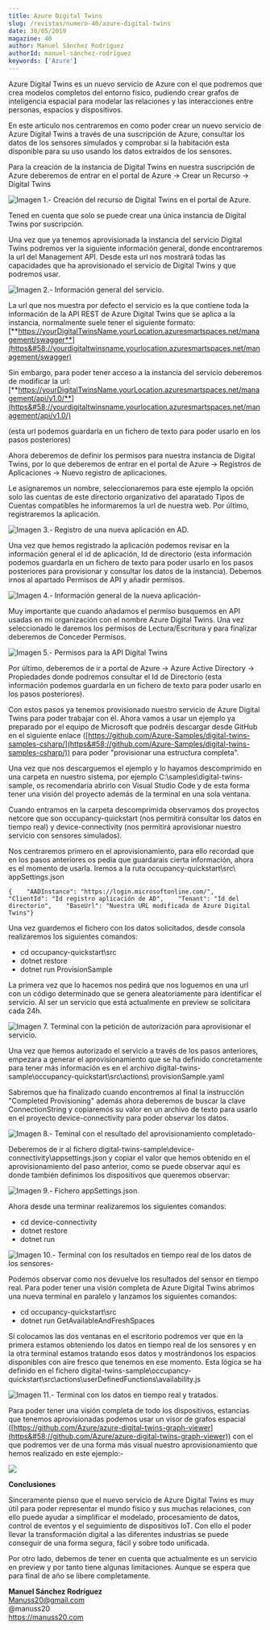 ```yaml
---
title: Azure Digital Twins
slug: /revistas/numero-40/azure-digital-twins
date: 30/05/2019
magazine: 40
author: Manuel Sánchez Rodríguez
authorId: manuel-sánchez-rodríguez
keywords: ['Azure']
---
```






Azure Digital Twins es un nuevo servicio de Azure con el que podremos que crea modelos completos del entorno físico, pudiendo crear grafos de inteligencia espacial para modelar las relaciones y las interacciones entre personas, espacios y dispositivos.

En este articulo nos centraremos en como poder crear un nuevo servicio de Azure Digital Twins a través de una suscripción de Azure, consultar los datos de los sensores simulados y comprobar si la habitación esta disponible para su uso usando los datos extraídos de los sensores.

Para la creación de la instancia de Digital Twins en nuestra suscripción de Azure deberemos de entrar en el portal de Azure -&gt; Crear un Recurso -&gt; Digital Twins

![Imagen 1.- Creación del recurso de Digital Twins en el portal de Azure.](../../../images/numero40/azure-digital-twins/image1.png)

Tened en cuenta que solo se puede crear una única instancia de Digital Twins por suscripción.

Una vez que ya tenemos aprovisionada la instancia del servicio Digital Twins podremos ver la siguiente información general, donde encontraremos la url del Management API. Desde esta url nos mostrará todas las capacidades que ha aprovisionado el servicio de Digital Twins y que podremos usar.

![Imagen 2.- Información general del servicio. ](../../../images/numero40/azure-digital-twins/image2.png)

La url que nos muestra por defecto el servicio es la que contiene toda la información de la API REST de Azure Digital Twins que se aplica a la instancia, normalmente suele tener el siguiente formato: [**https://yourDigitalTwinsName.yourLocation.azuresmartspaces.net/management/swagger**](https&#58;//yourdigitaltwinsname.yourlocation.azuresmartspaces.net/management/swagger)

Sin embargo, para poder tener acceso a la instancia del servicio deberemos de modificar la url: [**https://yourDigitalTwinsName.yourLocation.azuresmartspaces.net/management/api/v1.0/**](https&#58;//yourdigitaltwinsname.yourlocation.azuresmartspaces.net/management/api/v1.0/)

(esta url podemos guardarla en un fichero de texto para poder usarlo en los pasos posteriores)

Ahora deberemos de definir los permisos para nuestra instancia de Digital Twins, por lo que deberemos de entrar en el portal de Azure -&gt; Registros de Aplicaciones -&gt; Nuevo registro de aplicaciones.

Le asignaremos un nombre, seleccionaremos para este ejemplo la opción solo las cuentas de este directorio organizativo del aparatado Tipos de Cuentas compatibles he informaremos la url de nuestra web. Por último, registraremos la aplicación.

![Imagen 3.- Registro de una nueva aplicación en AD.](../../../images/numero40/azure-digital-twins/image3.png)

Una vez que hemos registrado la aplicación podemos revisar en la información general el id de aplicación, Id de directorio (esta información podemos guardarla en un fichero de texto para poder usarlo en los pasos posteriores para provisionar y consultar los datos de la instancia). Debemos irnos al apartado Permisos de API y añadir permisos.

![Imagen 4.- Información general de la nueva aplicación-](../../../images/numero40/azure-digital-twins/image4.png)

Muy importante que cuando añadamos el permiso busquemos en API usadas en mi organización con el nombre Azure Digital Twins. Una vez seleccionado le daremos los permisos de Lectura/Escritura y para finalizar deberemos de Conceder Permisos.

![Imagen 5.- Permisos para la API Digital Twins](../../../images/numero40/azure-digital-twins/image5.png)

Por último, deberemos de ir a portal de Azure -&gt; Azure Active Directory -&gt; Propiedades donde podremos consultar el Id de Directorio (esta información podemos guardarla en un fichero de texto para poder usarlo en los pasos posteriores).

Con estos pasos ya tenemos provisionado nuestro servicio de Azure Digital Twins para poder trabajar con él. Ahora vamos a usar un ejemplo ya preparado por el equipo de Microsoft que podréis descargar desde GitHub en el siguiente enlace ([https://github.com/Azure-Samples/digital-twins-samples-csharp/](https&#58;//github.com/Azure-Samples/digital-twins-samples-csharp/)) para poder "provisionar una estructura completa".

Una vez que nos descarguemos el ejemplo y lo hayamos descomprimido en una carpeta en nuestro sistema, por ejemplo C:\samples\digital-twins-sample, os recomendaría abrirlo con Visual Studio Code y de esta forma tener una visión del proyecto además de la terminal en una sola ventana.

Cuando entramos en la carpeta descomprimida observamos dos proyectos netcore que son occupancy-quickstart (nos permitirá consultar los datos en tiempo real) y device-connectivity (nos permitirá aprovisionar nuestro servicio con sensores simulados).

Nos centraremos primero en el aprovisionamiento, para ello recordad que en los pasos anteriores os pedía que guardarais cierta información, ahora es el momento de usarla. Iremos a la ruta occupancy-quickstart\src\ appSettings.json

```
{    "AADInstance": "https://login.microsoftonline.com/",    "ClientId": "Id registro aplicación de AD",    "Tenant": "Id del directorio",    "BaseUrl": "Nuestra URL modificada de Azure Digital Twins"}​
```



Una vez guardemos el fichero con los datos solicitados, desde consola realizaremos los siguientes comandos:

- cd occupancy-quickstart\src
- dotnet restore
- dotnet run ProvisionSample


La primera vez que lo hacemos nos pedirá que nos loguemos en una url con un código determinado que se genera aleatoriamente para identificar el servicio. Al ser un servicio que está actualmente en preview se solicitara cada 24h.

![Imagen 7. Terminal con la petición de autorización para aprovisionar el servicio. ](../../../images/numero40/azure-digital-twins/image6.png)

Una vez que hemos autorizado el servicio a través de los pasos anteriores, empezara a generar el aprovisionamiento que se ha definido concretamente para tener más información es en el archivo digital-twins-sample\occupancy-quickstart\src\actions\ provisionSample.yaml

Sabremos que ha finalizado cuando encontremos al final la instrucción "Completed Provisioning" además ahora deberemos de buscar la clave ConnectionString y copiaremos su valor en un archivo de texto para usarlo en el proyecto device-connectivity para poder observar los datos.​

![Imagen 8.- Teminal con el resultado del aprovisionamiento completado- ](../../../images/numero40/azure-digital-twins/image7.png)

Deberemos de ir al fichero digital-twins-sample\device-connectivity\appsettings.json y copiar el valor que hemos obtenido en el aprovisionamiento del paso anterior, como se puede observar aquí es donde también definimos los dispositivos que queremos observar:

![Imagen 9.- Fichero appSettings.json. ](../../../images/numero40/azure-digital-twins/image8.png)

Ahora desde una terminar realizaremos los siguientes comandos:

- cd device-connectivity
- dotnet restore
- dotnet run​


![Imagen 10.- Terminal con los resultados en tiempo real de los datos de los sensores- ](../../../images/numero40/azure-digital-twins/image9.png)

Podemos observar como nos devuelve los resultados del sensor en tiempo real. Para poder tener una visión completa de Azure Digital Twins abrimos una nueva terminal en paralelo y lanzamos los siguientes comandos:

- cd occupancy-quickstart\src
- dotnet run GetAvailableAndFreshSpaces


Si colocamos las dos ventanas en el escritorio podremos ver que en la primera estamos obteniendo los datos en tiempo real de los sensores y en la otra terminal estamos tratando esos datos y mostrándonos los espacios disponibles con aire fresco que tenemos en ese momento. Esta lógica se ha definido en el fichero digital-twins-sample\occupancy-quickstart\src\actions\userDefinedFunctions\availability.js

![Imagen 11.- Terminal con los datos en tiempo real y tratados.](../../../images/numero40/azure-digital-twins/image10.png)

Para poder tener una visión completa de todo los dispositivos, estancias que tenemos aprovisionadas podemos usar un visor de grafos espacial ([https://github.com/Azure/azure-digital-twins-graph-viewer](https&#58;//github.com/Azure/azure-digital-twins-graph-viewer)) con el que podremos ver de una forma más visual nuestro aprovisionamiento que hemos realizado en este ejemplo:-

![](../../../images/numero40/azure-digital-twins/image12.png)

**Conclusiones**

Sinceramente pienso que el nuevo servicio de Azure Digital Twins es muy útil para poder representar el mundo físico y sus muchas relaciones, con ello puede ayudar a simplificar el modelado, procesamiento de datos, control de eventos y el seguimiento de dispositivos IoT. Con ello el poder llevar la transformación digital a las diferentes industrias se puede conseguir de una forma segura, fácil y sobre todo unificada.

Por otro lado, debemos de tener en cuenta que actualmente es un servicio en preview y por tanto tiene algunas limitaciones. Aunque se espera que para final de año se libere completamente.



**Manuel Sánchez Rodríguez** <br />
[Manuss20@gmail.com](mailto&#58;Manuss20@gmail.com) <br />
@manuss20 <br />
 https://manuss20.com